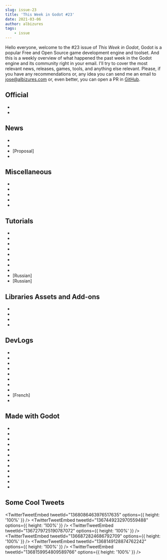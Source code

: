 ```yaml
---
slug: issue-23
title: 'This Week in Godot #23'
date: 2021-03-06
author: albizures
tags:
	- issue
---
```



Hello everyone, welcome to the #23 issue of _This Week in Godot_, Godot is a popular Free and Open Source game development engine and toolset. And this is a weekly overview of what happened the past week in the Godot engine and its community right in your email. I'll try to cover the most relevant news, releases, games, tools, and anything else relevant. Please, if you have any recommendations or, any idea you can send me an email to jose@albizures.com or, even better, you can open a PR in [GitHub](https://github.com/albizures/ThisWeekInGodot).

## Official

- <PostLink
  	label="Godot Showcase - Primal Light developer interview"
  	link="https://godotengine.org/article/godot-showcase-fat-gem-primal-light"
  />
- <PostLink
  	label="Joan Fons is hired to work on Godot's rendering"
  	link="https://godotengine.org/article/joan-fons-hired-work-godot-rendering"
  />

## News

- <PostLink
  	label="Improve the editor HTML template"
  	link="https://github.com/godotengine/godot/pull/46400"
  />
- <PostLink
  	label="Deploy exported HTML5 demos to GitHub Pages"
  	link="https://github.com/godotengine/godot-demo-projects/pull/582"
  />
- [Proposal] <PostLink
  	label="Create a Swarm/Mob/Flock/etc system for managing large amounts of entities"
  	link="https://github.com/godotengine/godot-proposals/issues/2380"
  />
- <PostLink
  	label="Tesla is Looking for Developers with Experience with Godot"
  	link="https://www.tesla.com/careers/search/job/software-engineerenergymobilewebui-72387"
  />

## Miscellaneous

- <PostLink
  	type="article"
  	label="Godotes #8 - Youtubers"
  	link="https://godotes.com/issues/godotes-8/"
  />
- <PostLink
  	type="youtube"
  	label="Godot's two vital yet underused learning tools"
  	link="https://www.youtube.com/watch?v=yHghOj1TcDQ"
  />
- <PostLink
  	type="youtube"
  	label="Zelda's Got Some SERIOUS Competition - gotm.io Top 5 Weekly Games #13"
  	link="https://www.youtube.com/watch?v=35P-Y6iuavk"
  />
- <PostLink
  	type="youtube"
  	label="Godot Engine At... Tesla?!?!?"
  	link="https://www.youtube.com/watch?v=TgZDO6bpvDI"
  />
- <PostLink
  	type="article"
  	label="Gotm.io: Winter Review 2021"
  	link="https://gotm.io/news/winter-review-2021/"
  />

## Tutorials

- <PostLink
  	type="youtube"
  	label="How to make an RPG in Godot"
  	link="https://www.youtube.com/watch?v=gIllVrLRDxM"
  />
- <PostLink
  	type="youtube"
  	label="Godot Tip: Following Paths (like in Tower Defense games)"
  	link="https://www.youtube.com/watch?v=_Hn1_r9rZbg"
  />
- <PostLink
  	type="youtube"
  	label="How to Procedurally Generate Caves in Godot"
  	link="https://www.youtube.com/watch?v=-5hSAN6gOHs"
  />
- <PostLink
  	type="youtube"
  	label="How To Make Player Movement In Godot"
  	link="https://youtu.be/TQCMbONLAwM"
  />
- <PostLink
  	type="youtube"
  	label="Godot black/white & tint shader"
  	link="https://www.youtube.com/watch?v=UVDbvfGD0AE"
  />
- <PostLink
  	label="Godot RTS Tutorial Episode 3: Group Pathfinding"
  	link="https://www.youtube.com/watch?v=FRvqBdXMd7Q"
  />
- <PostLink
  	type="youtube"
  	label="Laser Fragment Shader"
  	link="https://www.youtube.com/watch?v=eT9ztkG2PTU"
  />
- <PostLink
  	type="youtube"
  	label="Popup Menu in Godot in 150 SECONDS | Tap Titans Menu Style"
  	link="https://www.youtube.com/watch?v=aYs1z9Xg0MQ"
  />
- [Russian] <PostLink
  		type="youtube"
      label="Godot Engine Multiplayer / Создание 3Д игры с мультиплеером"
      link="https://www.youtube.com/watch?v=mEsGW71VOwc"
    />
- [Russian] <PostLink
  		type="youtube"
      label="Запускаем игры из Godot engine на Nintendo Switch"
      link="https://www.youtube.com/watch?v=VPRsqbfIkBs"
    />

## Libraries Assets and Add-ons

- <PostLink
  	source="https://github.com/craftablescience/GodotPuzzlemaker/"
  	label="A level designer, in Godot, for Godot and Portal 2."
  	link="https://www.youtube.com/watch?v=4JR7b_-XT2A"
  	type="youtube"
  />
- <PostLink
  	source="https://bitbucket.org/arlez80/raster-scroll-shader"
  	label="Raster Scroll Effect Shader for Godot Engine"
  	link="https://www.youtube.com/watch?v=AyBKos8TYpY"
  	type="youtube"
  />
- <PostLink
  	type="youtube"
  	source="https://github.com/samdze/godot-gameshell"
  	label="Godot export templates and instructions for the GameShell portable game console"
  	link="https://github.com/samdze/godot-gameshell"
  />
- <PostLink
  	label="Godot Logo Pack: Splash Screens & Banners"
  	link="https://zacksly.itch.io/godot-logo-pack"
  />

## DevLogs

- <PostLink
  	type="article"
  	label="DevBlog 0: ‘Myhtical’ classic Roleplaying game!"
  	link="https://www.reddit.com/r/godot/comments/lyyb5s/new_devblog_0_myhtical_classic_roleplaying_game/"
  />
- <PostLink
  	type="youtube"
  	label="Animating My Game"
  	link="https://www.youtube.com/watch?v=q9wiMjbn5eU"
  />
- <PostLink
  	type="youtube"
  	label="Cutting my map in half - Disk arena devlog#3"
  	link="https://www.youtube.com/watch?v=43-1dZPPBTQ"
  />
- <PostLink
  	type="youtube"
  	label="Making floating islands and flying creatures in Godot"
  	link="https://www.youtube.com/watch?v=9zDV25fEoSc"
  />
- <PostLink
  	type="youtube"
  	label="Dialogue Systems - Far Star Game Devlog #7"
  	link="https://www.youtube.com/watch?v=fOs6AwTC_3g"
  />
- <PostLink
  	type="youtube"
  	label="Why My Dream Game is so Hard to Make - Devlog"
  	link="https://www.youtube.com/watch?v=RAkxRyXjv1M"
  />
- <PostLink
  	type="youtube"
  	label="Creating my dream game with godot, Wijayakusuma devlog 1"
  	link="https://www.youtube.com/watch?v=bivvOXU979A"
  />
- <PostLink
  	type="youtube"
  	label="Indie Dev Path to Meditation and States Machines - Godot Devlog"
  	link="https://www.youtube.com/watch?v=cH-BHgwxad8"
  />
- [French] <PostLink
  type="youtube"
      label="Godot devlog export game"
      link="https://www.youtube.com/watch?v=lrjdnyoBd2E"
    />
- <PostLink
  	type="youtube"
  	label="2D Monster Hunter! Can It Work? Devlog #1"
  	link="https://www.youtube.com/watch?v=TXE7L4JZogk"
  />

## Made with Godot

- <PostLink
  	label="Rocket Bots: a fast-paced wave survival FPS."
  	link="https://store.steampowered.com/app/1359160/Rocket_Bots/"
  />
- <PostLink
  	label="Flight From Storhavn: a straightforward mini Shoot 'Em Up."
  	link="https://depascifi.itch.io/flight-from-storhavn"
  />
- <PostLink
  	label="Alice in the Maze"
  	link="https://dunkelgrau.itch.io/alice-in-the-maze"
  />
- <PostLink
  	label="Boxoku: match box colors to clear the stage"
  	link="https://solorobo.itch.io/boxoku"
  />
- <PostLink
  	label="The Lost King of Avallon"
  	link="https://drmoriarty.itch.io/the-lost-king-of-avallon"
  />
- <PostLink
  	label="One Minute Max"
  	link="https://serenadenault.itch.io/one-minute-max"
  />
- <PostLink
  	label="Notebook Game: a satisfying platformer"
  	link="https://dataoverflow.itch.io/notebook-game"
  />
- <PostLink
  	label="Failing but Gaining: an action top-down roguelite game"
  	link="https://ivess.itch.io/failing-but-gaining"
  />
- <PostLink
  	label="Respawn Loop: a Puzzle-Platformer"
  	link="https://bricksandpieces.itch.io/respawn-loop"
  />
- <PostLink
  	isMobile
  	label="NovRunner: a sci-fi themed endless runner"
  	link="https://play.google.com/store/apps/details?id=com.novemberdev.novrunner"
  />
- <PostLink
  	isMobile
  	label="Ludo Classic: a free offline multiplayer board game"
  	link="https://play.google.com/store/apps/details?id=com.shahediqbal.ludo"
  />
- <PostLink
  	label="Nanocorp"
  	link="https://store.steampowered.com/app/1559910/Nanocorp/"
  />

## Some Cool Tweets

<TwitterTweetEmbed tweetId="1368086463976517635" options={{ height: '100%' }} />
<TwitterTweetEmbed tweetId="1367449232970559488" options={{ height: '100%' }} />
<TwitterTweetEmbed tweetId="1367279725190787072" options={{ height: '100%' }} />
<TwitterTweetEmbed tweetId="1366872824686792709" options={{ height: '100%' }} />
<TwitterTweetEmbed tweetId="1368149128874762242" options={{ height: '100%' }} />
<TwitterTweetEmbed tweetId="1368159954809589766" options={{ height: '100%' }} />
